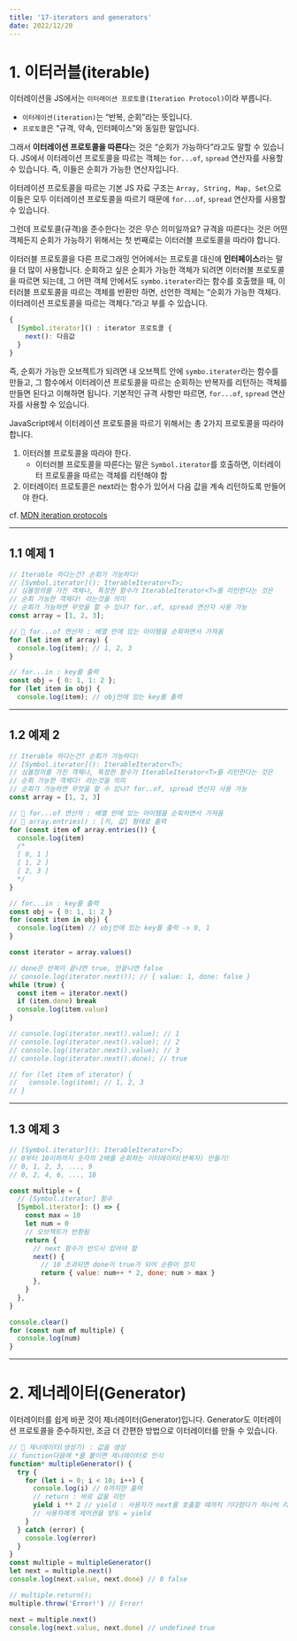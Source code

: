 ---
title: '17-iterators and generators'
date: 2022/12/20
---

# 1. 이터러블(iterable)

이터레이션을 JS에서는 `이터레이션 프로토콜(Iteration Protocol)`이라 부릅니다.

- `이터레이션(iteration)`는 “반복, 순회”라는 뜻입니다.
- `프로토콜`은 “규격, 약속, 인터페이스”와 동일한 말입니다.

그래서 **이터레이션 프로토콜을 따른다**는 것은 “순회가 가능하다”라고도 말할 수 있습니다.
JS에서 이터레이션 프로토콜을 따르는 객체는 `for...of`, `spread` 연산자를 사용할 수 있습니다.
즉, 이들은 순회가 가능한 연산자입니다.

이터레이션 프로토콜을 따르는 기본 JS 자료 구조는 `Array, String, Map, Set`으로
이들은 모두 이터레이션 프로토콜을 따르기 때문에 `for...of`, `spread` 연산자를 사용할 수 있습니다.

그런데 프로토콜(규격)을 준수한다는 것은 무슨 의미일까요?
규격을 따른다는 것은 어떤 객체든지 순회가 가능하기 위해서는 첫 번째로는 이터러블 프로토콜을 따라야 합니다.

이터러블 프로토콜을 다른 프로그래밍 언어에서는 프로토콜 대신에 **인터페이스**라는 말을 더 많이 사용합니다.
순회하고 싶은 순회가 가능한 객체가 되려면 이터러블 프로토콜을 따르면 되는데,
그 어떤 객체 안에서도 `symbo.iterater`라는 함수를 호출했을 때, 이터러블 프로토콜을 따르는 객체를 반환만 하면,
선언한 객체는 “순회가 가능한 객체다. 이터레이션 프로토콜을 따르는 객체다.”라고 부를 수 있습니다.

```js
{
  [Symbol.iterator]() : iterator 프로토콜 {
    next(): 다음값
  }
}
```

즉, 순회가 가능한 오브젝트가 되려면 내 오브젝트 안에 `symbo.iterater`라는 함수를 만들고,
그 함수에서 이터레이션 프로토콜을 따르는 순회하는 반복자를 리턴하는 객체를 만들면 된다고 이해하면 됩니다.
기본적인 규격 사항만 따르면, `for...of`, `spread` 연산자를 사용할 수 있습니다.

JavaScript에서 이터레이션 프로토콜을 따르기 위해서는 총 2가지 프로토콜을 따라야 합니다.

1. 이터러블 프로토콜을 따라야 한다.
   - 이터러블 프로토콜을 따른다는 말은 `Symbol.iterator`를 호출하면, 이터레이터 프로토콜을 따르는 객체를 리턴해야 함
2. 이터레이터 프로토콜은 next라는 함수가 있어서 다음 값을 계속 리턴하도록 만들어야 한다.

cf. [MDN iteration protocols](https://developer.mozilla.org/en-US/docs/Web/JavaScript/Reference/Iteration_protocols)

---

## 1.1 예제 1

```js
// Iterable 하다는건? 순회가 가능하다!
// [Symbol.iterator](): IterableIterator<T>;
// 심볼정의를 가진 객체나, 특정한 함수가 IterableIterator<T>를 리턴한다는 것은
// 순회 가능한 객체다! 라는것을 의미
// 순회가 가능하면 무엇을 할 수 있나? for..of, spread 연산자 사용 가능
const array = [1, 2, 3];

// 📝 for...of 연산자 : 배열 안에 있는 아이템을 순회하면서 가져옴
for (let item of array) {
  console.log(item); // 1, 2, 3
}

// for...in : key를 출력
const obj = { 0: 1, 1: 2 };
for (let item in obj) {
  console.log(item); // obj안에 있는 key를 출력
```

---

## 1.2 예제 2

```js
// Iterable 하다는건? 순회가 가능하다!
// [Symbol.iterator](): IterableIterator<T>;
// 심볼정의를 가진 객체나, 특정한 함수가 IterableIterator<T>를 리턴한다는 것은
// 순회 가능한 객체다! 라는것을 의미
// 순회가 가능하면 무엇을 할 수 있나? for..of, spread 연산자 사용 가능
const array = [1, 2, 3]

// 📝 for...of 연산자 : 배열 안에 있는 아이템을 순회하면서 가져옴
// 📝 array.entries() : [키, 값] 형태로 출력
for (const item of array.entries()) {
  console.log(item)
  /*
  [ 0, 1 ]
  [ 1, 2 ]
  [ 2, 3 ]
  */
}

// for...in : key를 출력
const obj = { 0: 1, 1: 2 }
for (const item in obj) {
  console.log(item) // obj안에 있는 key를 출력 -> 0, 1
}

const iterator = array.values()

// done은 반복이 끝나면 true, 안끝나면 false
// console.log(iterator.next()); // { value: 1, done: false }
while (true) {
  const item = iterator.next()
  if (item.done) break
  console.log(item.value)
}

// console.log(iterator.next().value); // 1
// console.log(iterator.next().value); // 2
// console.log(iterator.next().value); // 3
// console.log(iterator.next().done); // true

// for (let item of iterator) {
//   console.log(item); // 1, 2, 3
// }
```

---

## 1.3 예제 3

```js
// [Symbol.iterator](): IterableIterator<T>;
// 0부터 10이하까지 숫자의 2배를 순회하는 이터레이터(반복자) 만들기!
// 0, 1, 2, 3, ..., 9
// 0, 2, 4, 6, ..., 18

const multiple = {
  // [Symbol.iterator] 함수
  [Symbol.iterator]: () => {
    const max = 10
    let num = 0
    // 오브젝트가 반환됨
    return {
      // next 함수가 반드시 있어야 함
      next() {
        // 10 초과되면 done이 true가 되어 순환이 정지
        return { value: num++ * 2, done: num > max }
      },
    }
  },
}

console.clear()
for (const num of multiple) {
  console.log(num)
}
```

---

# 2. 제너레이터(Generator)

이터레이터를 쉽게 바꾼 것이 제너레이터(Generator)입니다.
Generator도 이터레이션 프로토콜을 준수하지만, 조금 더 간편한 방법으로 이터레이터를 만들 수 있습니다.

```js
// 📝 제너레이터(생성기) : 값을 생성
// function다음에 *를 붙이면 제너레이터로 인식
function* multipleGenerator() {
  try {
    for (let i = 0; i < 10; i++) {
      console.log(i) // 0까지만 출력
      // return : 바로 값을 리턴
      yield i ** 2 // yield : 사용자가 next를 호출할 떄까지 기다렸다가 하나씩 리턴
      // 사용자에게 제어권을 양도 = yield
    }
  } catch (error) {
    console.log(error)
  }
}
const multiple = multipleGenerator()
let next = multiple.next()
console.log(next.value, next.done) // 0 false

// multiple.return();
multiple.throw('Error!') // Error!

next = multiple.next()
console.log(next.value, next.done) // undefined true
```
